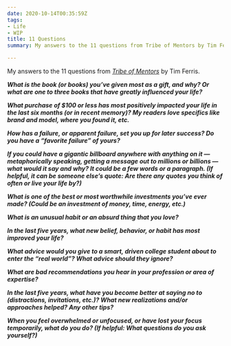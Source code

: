 ```yaml
---
date: 2020-10-14T00:35:59Z
tags:
- Life
- WIP
title: 11 Questions
summary: My answers to the 11 questions from Tribe of Mentors by Tim Ferris

---
```

My answers to the 11 questions from [_Tribe of Mentors_](https://tribeofmentors.com/) by Tim Ferris.

**_What is the book (or books) you’ve given most as a gift, and why? Or what are one to three books that have greatly influenced your life?_**

**_What purchase of $100 or less has most positively impacted your life in the last six months (or in recent memory)? My readers love specifics like brand and model, where you found it, etc._**

**_How has a failure, or apparent failure, set you up for later success? Do you have a “favorite failure” of yours?_**

**_If you could have a gigantic billboard anywhere with anything on it — metaphorically speaking, getting a message out to millions or billions — what would it say and why? It could be a few words or a paragraph. (If helpful, it can be someone else’s quote: Are there any quotes you think of often or live your life by?)_**

**_What is one of the best or most worthwhile investments you’ve ever made? (Could be an investment of money, time, energy, etc.)_**

**_What is an unusual habit or an absurd thing that you love?_**

**_In the last five years, what new belief, behavior, or habit has most improved your life?_**

**_What advice would you give to a smart, driven college student about to enter the “real world”? What advice should they ignore?_**

**_What are bad recommendations you hear in your profession or area of expertise?_**

**_In the last five years, what have you become better at saying no to (distractions, invitations, etc.)? What new realizations and/or approaches helped? Any other tips?_**

**_When you feel overwhelmed or unfocused, or have lost your focus temporarily, what do you do? (If helpful: What questions do you ask yourself?)_**